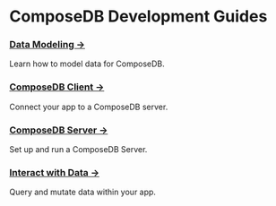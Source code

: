 # ComposeDB Development Guides

<head>
  <meta name="robots" content="noindex" />
  <meta name="googlebot" content="noindex" />
</head>

### [Data Modeling →](./data-modeling/data-modeling.mdx)
Learn how to model data for ComposeDB.

### [ComposeDB Client →](./composedb-client/composedb-client.mdx)
Connect your app to a ComposeDB server.

### [ComposeDB Server →](./composedb-server/composedb-server.mdx)
Set up and run a ComposeDB Server.

### [Interact with Data →](./data-interactions/data-interactions.mdx)
Query and mutate data within your app.
